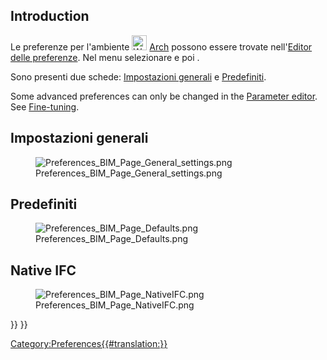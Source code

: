 <languages/>

<div class="mw-translate-fuzzy">
{{Docnav
|[[Arch_ToggleSubs/it|Attiva o Disattiva i sotto-componenti]]
|[[Arch_IFC/it|IFC]]
|[[Arch_Workbench/it|Arch]]
|IconL=Arch_ToggleSubs.svg
|IconR=
|IconC=Workbench_Arch.svg
}}
</div>

{{TOCright}}

== Introduction ==

<div class="mw-translate-fuzzy">
Le preferenze per l'ambiente [[Image:Workbench_Arch.svg|24px|link=Arch_Workbench]] [[Arch_Workbench|Arch]] possono essere trovate nell'[[Preferences_Editor/it|Editor delle preferenze]]. Nel menu selezionare {{MenuCommand|Modifica → Preferenze...}} e poi {{MenuCommand|Arch}}.
</div>

<div class="mw-translate-fuzzy">
Sono presenti due schede: [[#Impostazioni_generali|Impostazioni generali]] e [[#Predefiniti|Predefiniti]].
</div>

Some advanced preferences can only be changed in the [[Std_DlgParameter|Parameter editor]]. See [[Fine-tuning#BIM_Workbench|Fine-tuning]].

<span id="General_settings"></span>
==Impostazioni generali==

[[Image:Preferences_BIM_Page_General_settings.png]]

<span id="Defaults"></span>
==Predefiniti==

[[Image:Preferences_BIM_Page_Defaults.png]]

== Native IFC ==

[[Image:Preferences_BIM_Page_NativeIFC.png]]


<div class="mw-translate-fuzzy">
{{Docnav
|[[Arch_ToggleSubs/it|Attiva o Disattiva i sotto-componenti]]
|[[Arch_IFC/it|IFC]]
|[[Arch_Workbench/it|Arch]]
|IconL=Arch_ToggleSubs.svg
|IconR=
|IconC=Workbench_Arch.svg
}}
</div>

{{BIM_Tools_navi{{#translation:}}}}
{{Userdocnavi{{#translation:}}}}
[[Category:Preferences{{#translation:}}]]